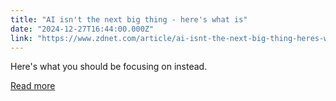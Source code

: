 ```yaml
---
title: "AI isn't the next big thing - here's what is"
date: "2024-12-27T16:44:00.000Z"
link: "https://www.zdnet.com/article/ai-isnt-the-next-big-thing-heres-what-is/"
---
```


Here's what you should be focusing on instead.

[Read more](https://www.zdnet.com/article/ai-isnt-the-next-big-thing-heres-what-is/)
